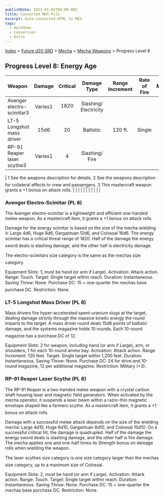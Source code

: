 ```yaml
---
publishDate: 2023-01-02T00:00:00Z
title: Converted MDX File
excerpt: Auto-converted HTML to MDX.
tags:
  - markdown
  - conversion
  - Astro
---
```


[Index](-index) > [Future d20 SRD](future-d20-srd-index) > [Mecha](future-d20-srd-mecha-index) > [Mecha Weapons](future-d20-srd-mecha-mecha-weapons-index) > Progress Level 8

## Progress Level 8: Energy Age

| Weapon                     | Damage  | Critical |      Damage Type      | Range Increment | Rate of Fire | Magazine |  Size   | Weight | Purchase DC | Restriction |
| :------------------------- | :-----: | :------: | :-------------------: | :-------------: | :----------: | :------: | :-----: | :----: | :---------: | ----------: |
| Avenger electro-scimitar3  | Varies1 |   1820   | Slashing/ Electricity |                 |              |          | Varies1 |        |   Varies1   |             |
| LT-5 Longshot mass driver  |  15d6   |    20    |       Ballistic       |     120 ft.     |    Single    |  10 box  |  Huge   | 90 lb. |     24      |    Mil (+3) |
| RP-91 Reaper laser scythe3 | Varies1 |    4     |    Slashing/ Fire     |                 |              |          | Varies1 |        |   Varies1   |             |

| 1 See the weapons description for details.
2 See the weapons description for collateral effects to crew and passengers.
3 This mastercraft weapon grants a +1 bonus on attack rolls. | | | | | | | | | | |

### Avenger Electro-Scimitar (PL 8)

The Avenger electro-scimitar is a lightweight and efficient one-handed melee weapon. As a mastercraft item, it grants a +1 bonus on attack rolls.

Damage for the energy scimitar is based on the size of the mecha wielding it: Large 4d6, Huge 8d6, Gargantuan 12d6, and Colossal 16d6. The energy scimitar has a critical threat range of 1820. Half of the damage the energy sword deals is slashing damage, and the other half is electricity damage.

The electro-scimitars size category is the same as the mechas size category.

Equipment Slots: 1, must be hand (or arm if Large).
Activation: Attack action.
Range: Touch.
Target: Single target within reach.
Duration: Instantaneous.
Saving Throw: None.
Purchase DC: 15 + one-quarter the mechas base purchase DC.
Restriction: None.

### LT-5 Longshot Mass Driver (PL 8)

Mass drivers fire hyper-accelerated spent-uranium slugs at the target, dealing damage strictly through the massive kinetic energy the round imparts to the target. A mass driver round deals 15d6 points of ballistic damage, and the systems magazine holds 10 rounds. Each 10-round magazine has a purchase DC of 12.

Equipment Slots: 2 for weapon, including hand (or arm if Large), arm, or shoulders; 1 for each 10-round ammo bay.
Activation: Attack action.
Range Increment: 120 feet.
Target: Single target within 1,200 feet.
Duration: Instantaneous.
Saving Throw: None.
Purchase DC: 24 for drive and 10-round magazine, 12 per additional magazine.
Restriction: Military (+3).

### RP-91 Reaper Laser Scythe (PL 8)

The RP-91 Reaper is a two-handed melee weapon with a crystal carbon shaft housing laser and magnetic field generators. When activated by the mecha operator, it suspends a laser beam within a razor-thin magnetic envelope shaped like a farmers scythe. As a mastercraft item, it grants a +1 bonus on attack rolls.

Damage with a successful melee attack depends on the size of the wielding mecha: Large 4d10, Huge 6d10, Gargantuan 8d10, and Colossal 10d10. On a successful critical hit, the damage is quadrupled. Half of the damage the energy sword deals is slashing damage, and the other half is fire damage. The mecha applies one and one-half times its Strength bonus on damage rolls when wielding the weapon.

The laser scythes size category is one size category larger than the mechas size category, up to a maximum size of Colossal.

Equipment Slots: 2, must be hand (or arm if Large).
Activation: Attack action.
Range: Touch.
Target: Single target within reach.
Duration: Instantaneous.
Saving Throw: None.
Purchase DC: 15 + one-quarter the mechas base purchase DC.
Restriction: None.
